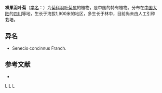 {{Speciesbox 
| genus = Nemosenecio
| species = concinnus
| authority = (Franch.) C. Jeffrey et [[陈艺林|Y. L. Chen]]
}}

'''裸果羽叶菊'''（[[学名|学名]]：{{lang|la|''Nemosenecio concinnus''}}）为[[菊科|菊科]][[羽叶菊属|羽叶菊属]]的植物，是中国的特有植物。分布在[[中国大陆|中国大陆]]的[[四川|四川]]等地，生长于海拔1,900米的地区，多生长于林中，目前尚未由人工引种栽培。

== 异名 ==
* Senecio concinnus Franch.

== 参考文献 ==
<div class="references-small">
* {{cite web| url =http://www.bioinfo.cn/db05/KmzwSpecies.php?action=view&id=4633| title =裸果羽叶菊| work =《中国高等植物数据库全库》| publisher =中国科学院微生物研究所| author =昆明植物研究所| accessdate =2009-02-25| deadurl =yes| archiveurl =https://web.archive.org/web/20160305040707/http://www.bioinfo.cn/db05/KmzwSpecies.php?action=view&id=4633| archivedate =2016-03-05| df =}}
</div>
{{Taxonbar|from=Q15231366}}

[[Category:羽叶菊属|L]]
[[Category:中國特有植物|L]]
[[Category:四川植物|L]]